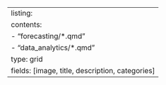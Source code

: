 ---
listing: 
  contents: 
    - "forecasting/*.qmd"
    - "data_analytics/*.qmd"
  type: grid
  fields: [image, title, description, categories]
---